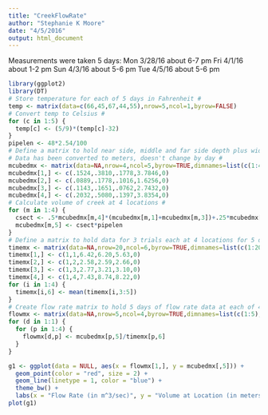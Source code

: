 ```yaml
---
title: "CreekFlowRate"
author: "Stephanie K Moore"
date: "4/5/2016"
output: html_document
---
```

Measurements were taken 5 days:
Mon 3/28/16 about 6-7 pm
Fri 4/1/16 about 1-2 pm
Sun 4/3/16 about 5-6 pm
Tue 4/5/16 about 5-6 pm
```r
library(ggplot2)
library(DT)
# Store temperature for each of 5 days in Fahrenheit #
temp <- matrix(data=c(66,45,67,44,55),nrow=5,ncol=1,byrow=FALSE)
# Convert temp to Celsius #
for (c in 1:5) {
  temp[c] <- (5/9)*(temp[c]-32)
}
pipelen <- 48*2.54/100
# Define a matrix to hold near side, middle and far side depth plus width and volume at 4 locations #
# Data has been converted to meters, doesn't change by day #
mcubedmx <- matrix(data=NA,nrow=4,ncol=5,byrow=TRUE,dimnames=list(c(1:4),c("Near Depth","Mid-Depth","Far Depth","Width","Volume"))) 
mcubedmx[1,] <- c(.1524,.3810,.1778,3.7846,0) 
mcubedmx[2,] <- c(.0889,.1778,.1016,1.6256,0) 
mcubedmx[3,] <- c(.1143,.1651,.0762,2.7432,0) 
mcubedmx[4,] <- c(.2032,.5080,.1397,3.8354,0) 
# Calculate volume of creek at 4 locations #
for (m in 1:4) {
  csect <- .5*mcubedmx[m,4]*(mcubedmx[m,1]+mcubedmx[m,3])+.25*mcubedmx[m,4]*(2*mcubedmx[m,2]-mcubedmx[m,1]-mcubedmx[m,3])
  mcubedmx[m,5] <- csect*pipelen
}
# Define a matrix to hold data for 3 trials each at 4 locations for 5 days #
timemx <- matrix(data=NA,nrow=20,ncol=6,byrow=TRUE,dimnames=list(c(1:20),c("Day","Location","Trial 1","Trial 2","Trial 3","Mean of Trials")))
timemx[1,] <- c(1,1,6.42,6.20,5.63,0)
timemx[2,] <- c(1,2,2.58,2.59,2.66,0)
timemx[3,] <- c(1,3,2.77,3.21,3.10,0)
timemx[4,] <- c(1,4,7.43,8.74,8.22,0) 
for (i in 1:4) {
  timemx[i,6] <- mean(timemx[i,3:5])
}
# Create flow rate matrix to hold 5 days of flow rate data at each of 4 locations #
flowmx <- matrix(data=NA,nrow=5,ncol=4,byrow=TRUE,dimnames=list(c(1:5),c("Loc1","Loc2","Loc3","Loc4")))
for (d in 1:1) {
  for (p in 1:4) {
    flowmx[d,p] <- mcubedmx[p,5]/timemx[p,6]
  }
}

g1 <- ggplot(data = NULL, aes(x = flowmx[1,], y = mcubedmx[,5])) +
  geom_point(color = "red", size = 2) +
  geom_line(linetype = 1, color = "blue") +
  theme_bw() +
  labs(x = "Flow Rate (in m^3/sec)", y = "Volume at Location (in meters cubed)", title = "Flow Rates vs. Volume by Location") 
plot(g1)
```
